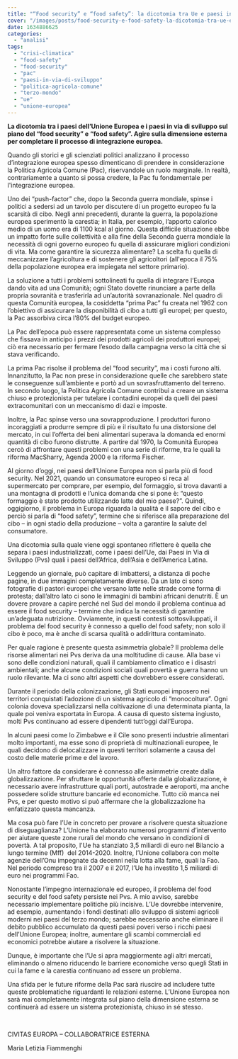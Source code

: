 ```yaml
---
title: "“Food security” e “food safety”: la dicotomia tra Ue e paesi in via di sviluppo"
cover: "/images/posts/food-security-e-food-safety-la-dicotomia-tra-ue-e-paesi-in-via-di-sviluppo.jpg"
date: 1634886625
categories: 
  - "analisi"
tags: 
  - "crisi-climatica"
  - "food-safety"
  - "food-security"
  - "pac"
  - "paesi-in-via-di-sviluppo"
  - "politica-agricola-comune"
  - "terzo-mondo"
  - "ue"
  - "unione-europea"
---
```


**La dicotomia tra i paesi dell’Unione Europea e i paesi in via di sviluppo sul piano del “food security” e “food safety”. Agire sulla dimensione esterna per completare il processo di integrazione europea.**

Quando gli storici e gli scienziati politici analizzano il processo d’integrazione europea spesso dimenticano di prendere in considerazione la Politica Agricola Comune (Pac), riservandole un ruolo marginale. In realtà, contrariamente a quanto si possa credere, la Pac fu fondamentale per l'integrazione europea.

Uno dei “push-factor” che, dopo la Seconda guerra mondiale, spinse i politici a sedersi ad un tavolo per discutere di un progetto europeo fu la scarsità di cibo. Negli anni precedenti, durante la guerra, la popolazione europea sperimentò la carestia; in Italia, per esempio, l’apporto calorico medio di un uomo era di 1100 kcal al giorno. Questa difficile situazione ebbe un impatto forte sulle collettività e alla fine della Seconda guerra mondiale la necessità di ogni governo europeo fu quella di assicurare migliori condizioni di vita. Ma come garantire la sicurezza alimentare? La scelta fu quella di meccanizzare l’agricoltura e di sostenere gli agricoltori (all'epoca il 75% della popolazione europea era impiegata nel settore primario).

La soluzione a tutti i problemi sottolineati fu quella di integrare l’Europa dando vita ad una Comunità; ogni Stato dovette rinunciare a parte della propria sovranità e trasferirla ad un’autorità sovranazionale. Nel quadro di questa Comunità europea, la cosiddetta “prima Pac” fu creata nel 1962 con l’obiettivo di assicurare la disponibilità di cibo a tutti gli europei; per questo, la Pac assorbiva circa l’80% del budget europeo.

La Pac dell’epoca può essere rappresentata come un sistema complesso che fissava in anticipo i prezzi dei prodotti agricoli dei produttori europei; ciò era necessario per fermare l’esodo dalla campagna verso la città che si stava verificando.

La prima Pac risolse il problema del “food security”, ma i costi furono alti. Innanzitutto, la Pac non prese in considerazione quelle che sarebbero state le conseguenze sull’ambiente e portò ad un sovrasfruttamento del terreno. In secondo luogo, la Politica Agricola Comune contribuì a creare un sistema chiuso e protezionista per tutelare i contadini europei da quelli dei paesi extracomunitari con un meccanismo di dazi e imposte.

Inoltre, la Pac spinse verso una sovrapproduzione. I produttori furono incoraggiati a produrre sempre di più e il risultato fu una distorsione del mercato, in cui l’offerta dei beni alimentari superava la domanda ed enormi quantità di cibo furono distrutte. A partire dal 1970, la Comunità Europea cercò di affrontare questi problemi con una serie di riforme, tra le quali la riforma MacSharry, Agenda 2000 e la riforma Fischer.

Al giorno d’oggi, nei paesi dell’Unione Europea non si parla più di food security. Nel 2021, quando un consumatore europeo si reca al supermercato per comprare, per esempio, del formaggio, si trova davanti a una montagna di prodotti e l’unica domanda che si pone è: “questo formaggio è stato prodotto utilizzando latte del mio paese?”. Quindi, oggigiorno, il problema in Europa riguarda la qualità e il sapore del cibo e perciò si parla di “food safety”, termine che si riferisce alla preparazione del cibo – in ogni stadio della produzione – volta a garantire la salute del consumatore.

Una dicotomia sulla quale viene oggi spontaneo riflettere è quella che separa i paesi industrializzati, come i paesi dell’Ue, dai Paesi in Via di Sviluppo (Pvs) quali i paesi dell’Africa, dell’Asia e dell’America Latina.

Leggendo un giornale, può capitare di imbattersi, a distanza di poche pagine, in due immagini completamente diverse. Da un lato ci sono fotografie di pastori europei che versano latte nelle strade come forma di protesta; dall’altro lato ci sono le immagini di bambini africani denutriti. È un dovere provare a capire perché nel Sud del mondo il problema continua ad essere il food security – termine che indica la necessità di garantire un’adeguata nutrizione. Ovviamente, in questi contesti sottosviluppati, il problema del food security è connesso a quello del food safety; non solo il cibo è poco, ma è anche di scarsa qualità o addirittura contaminato.

Per quale ragione è presente questa asimmetria globale? Il problema delle risorse alimentari nei Pvs deriva da una moltitudine di cause. Alla base vi sono delle condizioni naturali, quali il cambiamento climatico e i disastri ambientali; anche alcune condizioni sociali quali povertà e guerra hanno un ruolo rilevante. Ma ci sono altri aspetti che dovrebbero essere considerati.

Durante il periodo della colonizzazione, gli Stati europei imposero nei territori conquistati l’adozione di un sistema agricolo di “monocoltura”. Ogni colonia doveva specializzarsi nella coltivazione di una determinata pianta, la quale poi veniva esportata in Europa. A causa di questo sistema ingiusto, molti Pvs continuano ad essere dipendenti tutt’oggi dall’Europa.

In alcuni paesi come lo Zimbabwe e il Cile sono presenti industrie alimentari molto importanti, ma esse sono di proprietà di multinazionali europee, le quali decidono di delocalizzare in questi territori solamente a causa del costo delle materie prime e del lavoro.

Un altro fattore da considerare è connesso alle asimmetrie create dalla globalizzazione. Per sfruttare le opportunità offerte dalla globalizzazione, è necessario avere infrastrutture quali porti, autostrade e aeroporti, ma anche possedere solide strutture bancarie ed economiche. Tutto ciò manca nei Pvs, e per questo motivo si può affermare che la globalizzazione ha enfatizzato questa mancanza.

Ma cosa può fare l’Ue in concreto per provare a risolvere questa situazione di diseguaglianza? L’Unione ha elaborato numerosi programmi d’intervento per aiutare queste zone rurali del mondo che versano in condizioni di povertà. A tal proposito, l'Ue ha stanziato 3,5 miliardi di euro nel Bilancio a lungo termine (Mff)  del 2014-2020. Inoltre, l’Unione collabora con molte agenzie dell’Onu impegnate da decenni nella lotta alla fame, quali la Fao. Nel periodo compreso tra il 2007 e il 2017, l’Ue ha investito 1,5 miliardi di euro nei programmi Fao.

Nonostante l’impegno internazionale ed europeo, il problema del food security e del food safety persiste nei Pvs. A mio avviso, sarebbe necessario implementare politiche più incisive. L’Ue dovrebbe intervenire, ad esempio, aumentando i fondi destinati allo sviluppo di sistemi agricoli moderni nei paesi del terzo mondo; sarebbe necessario anche eliminare il debito pubblico accumulato da questi paesi poveri verso i ricchi paesi dell’Unione Europea; inoltre, aumentare gli scambi commerciali ed economici potrebbe aiutare a risolvere la situazione.

Dunque, è importante che l’Ue si apra maggiormente agli altri mercati, eliminando o almeno riducendo le barriere economiche verso quegli Stati in cui la fame e la carestia continuano ad essere un problema.

Una sfida per le future riforme della Pac sarà riuscire ad includere tutte queste problematiche riguardanti le relazioni esterne. L’Unione Europea non sarà mai completamente integrata sul piano della dimensione esterna se continuerà ad essere un sistema protezionista, chiuso in sé stesso.

 

CIVITAS EUROPA – COLLABORATRICE ESTERNA

Maria Letizia Fiammenghi
